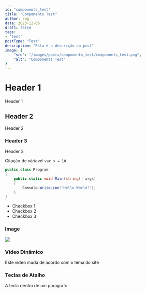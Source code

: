 ```yaml
---
id: "components_test"
title: "Components Test"
author: rog
date: 2023-12-06
draft: false
tags: 
- "test"
postType: "Test"
description: "Esta é a descrição do post"
image: {
    "src": "/images/posts/components_test/components_test.png",
    "alt": "Components Test"
}
---
```


# Header 1
Header 1

## Header 2
Header 2

### Header 3
Header 3

Citação de váriavel `var x = 10`

```cs
public class Program
{
    public static void Main(string[] args)
    {
        Console.WriteLine("Hello World!");
    }
}
```

- Checkbox 1
- Checkbox 2
- Checkbox 3

### Image
![](/images/posts/hello_world.jpg)

### Vídeo Dinâmico
Este vídeo muda de acordo com o tema do site
<DynamicImage src="/images/posts/components_test/components_test_light.gif" srcDark="/images/posts/components_test/components_test_dark.gif"/>

### Teclas de Atalho
<KeyboardKey kbKey="Ctrl" />

A tecla <KeyboardKey kbKey="Ctrl"/> dentro de um paragrafo